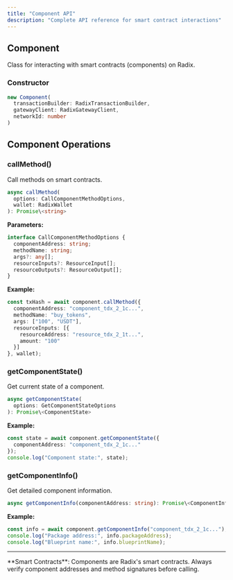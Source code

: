 ```yaml
---
title: "Component API"
description: "Complete API reference for smart contract interactions"
---
```


## Component

Class for interacting with smart contracts (components) on Radix.

### Constructor

```typescript
new Component(
  transactionBuilder: RadixTransactionBuilder,
  gatewayClient: RadixGatewayClient,
  networkId: number
)
```

## Component Operations

### callMethod()
Call methods on smart contracts.

```typescript
async callMethod(
  options: CallComponentMethodOptions,
  wallet: RadixWallet
): Promise\<string>
```

**Parameters:**
```typescript
interface CallComponentMethodOptions {
  componentAddress: string;
  methodName: string;
  args?: any[];
  resourceInputs?: ResourceInput[];
  resourceOutputs?: ResourceOutput[];
}
```

**Example:**
```typescript
const txHash = await component.callMethod({
  componentAddress: "component_tdx_2_1c...",
  methodName: "buy_tokens",
  args: ["100", "USDT"],
  resourceInputs: [{
    resourceAddress: "resource_tdx_2_1t...",
    amount: "100"
  }]
}, wallet);
```

### getComponentState()
Get current state of a component.

```typescript
async getComponentState(
  options: GetComponentStateOptions
): Promise\<ComponentState>
```

**Example:**
```typescript
const state = await component.getComponentState({
  componentAddress: "component_tdx_2_1c..."
});
console.log("Component state:", state);
```

### getComponentInfo()
Get detailed component information.

```typescript
async getComponentInfo(componentAddress: string): Promise\<ComponentInfo>
```

**Example:**
```typescript
const info = await component.getComponentInfo("component_tdx_2_1c...");
console.log("Package address:", info.packageAddress);
console.log("Blueprint name:", info.blueprintName);
```

---

<Note>
**Smart Contracts**: Components are Radix's smart contracts. Always verify component addresses and method signatures before calling.
</Note> 